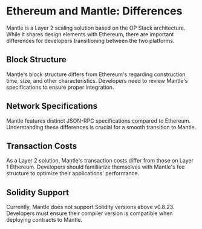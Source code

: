 # Ethereum and Mantle: Differences

Mantle is a Layer 2 scaling solution based on the OP Stack architecture. While it shares design elements with Ethereum, there are important differences for developers transitioning between the two platforms.

## Block Structure

Mantle's block structure differs from Ethereum's regarding construction time, size, and other characteristics. Developers need to review Mantle's specifications to ensure proper integration.

## Network Specifications

Mantle features distinct JSON-RPC specifications compared to Ethereum. Understanding these differences is crucial for a smooth transition to Mantle.

## Transaction Costs

As a Layer 2 solution, Mantle's transaction costs differ from those on Layer 1 Ethereum. Developers should familiarize themselves with Mantle's fee structure to optimize their applications' performance.

## Solidity Support

Currently, Mantle does not support Solidity versions above v0.8.23. Developers must ensure their compiler version is compatible when deploying contracts to Mantle.

